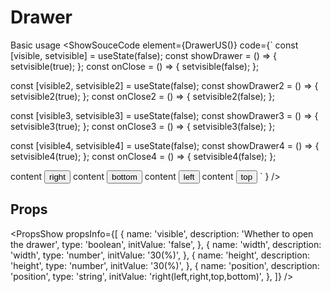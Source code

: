 

# Drawer


Basic usage
<ShowSouceCode
  element={DrawerUS()}
  code={`
const [visible, setvisible] = useState(false);
const showDrawer = () => {
  setvisible(true);
};
const onClose = () => {
  setvisible(false);
};

const [visible2, setvisible2] = useState(false);
const showDrawer2 = () => {
  setvisible2(true);
};
const onClose2 = () => {
  setvisible2(false);
};

const [visible3, setvisible3] = useState(false);
const showDrawer3 = () => {
  setvisible3(true);
};
const onClose3 = () => {
  setvisible3(false);
};

const [visible4, setvisible4] = useState(false);
const showDrawer4 = () => {
  setvisible4(true);
};
const onClose4 = () => {
  setvisible4(false);
};

<Flex x='start'>
  <Drawer visible={visible} onClose={onClose}>
    content
  </Drawer>
  <Button btnType='primary' onClick={showDrawer}>
    right
  </Button>

  <Drawer visible={visible2} onClose={onClose2} position='bottom'>
    content
  </Drawer>
  <Button btnType='primary' onClick={showDrawer2}>
    bottom
  </Button>

  <Drawer visible={visible3} onClose={onClose3} position='left'>
    content
  </Drawer>
  <Button btnType='primary' onClick={showDrawer3}>
    left
  </Button>

  <Drawer visible={visible4} onClose={onClose4} position='top'>
    content
  </Drawer>
  <Button btnType='primary' onClick={showDrawer4}>
    top
  </Button>
</Flex>
    `
  }
  />


## Props
<PropsShow propsInfo={[
  {
    name: 'visible',
    description: 'Whether to open the drawer',
    type: 'boolean',
    initValue: 'false',
  },
  {
    name: 'width',
    description: 'width',
    type: 'number',
    initValue: '30(%)',
  },
  {
    name: 'height',
    description: 'height',
    type: 'number',
    initValue: '30(%)',
  },
  {
    name: 'position',
    description: 'position',
    type: 'string',
    initValue: 'right(left,right,top,bottom)',
  },
]} />

